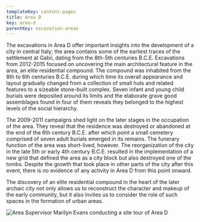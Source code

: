 ```yaml
---
templateKey: content-pages
title: Area D
key: area-d
parentKey: excavation-areas
---
```

The excavations in Area D offer important insights into the development of a city in central Italy;  the area contains some of the earliest traces of the settlement at Gabii, dating from the 8th-5th centuries B.C.E. Excavations from 2012-2015 focused on uncovering the main architectural feature in the area, an elite residential compound. The compound was inhabited from the 8th to 6th centuries B.C.E. during which time its overall appearance and layout gradually changed from a collection of small huts and related features to a sizeable stone-built complex. Seven infant and young child burials were deposited around its limits and the elaborate grave good assemblages found in four of them reveals they belonged to the highest levels of the social hierarchy. 

The 2009-2011 campaigns shed light on the later stages in the occupation of the area. They reveal that the residence was destroyed or abandoned at the end of the 6th century B.C.E. after which point a small cemetery comprised of seven adult burials emerged in its remains. The funerary function of the area was short-lived, however. The reorganization of the city in the late 5th or early 4th century B.C.E. resulted in the implementation of a new grid that defined the area as a city block but also destroyed one of the tombs. Despite the growth that took place in other parts of the city after this event, there is no evidence of any activity in Area D from this point onward. 

The discovery of an elite residential compound in the heart of the later archaic city not only allows us to reconstruct the character and makeup of the early community, but it also invites us to consider the role of such spaces in the formation of urban areas.

![](/assets/dsc_0122.jpg "Area Supervisor Marilyn Evans conducting a site tour of Area D")
